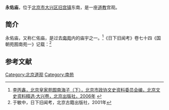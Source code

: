 '''永佑庙'''，位于[[北京市|北京市]][[大兴区|大兴区]][[旧宫地区|旧宫镇]]东南，是一座[[道教|道教]]宫观。

==简介==
永佑庙，又称仁佑庙，是过去[[南苑|南苑]]内的庙宇之一。<ref>[http://zhengxie.bjdx.gov.cn/web/zx/wsjw/95252.htm 李丙鑫，北京皇家苑囿南海子（下），北京市政协文史资料委员会编，北京文史资料精选·大兴卷，北京出版社，2006年] {{webarchive|url=https://web.archive.org/web/20121230092902/http://zhengxie.bjdx.gov.cn/web/zx/wsjw/95252.htm |date=2012-12-30 }}</ref>《日下旧闻考》卷七十四《国朝苑囿南苑一》记载：<ref>于敏中，日下旧闻考，北京古籍出版社，2001年</ref>
{{引用|永佑庙，山门三楹，大殿三楹，后宇九楹。（《南苑册》）臣等谨按：永佑庙在[[德寿寺|德寿寺]]东南二里许。康熈十七年建。大殿曰延真殿，中奉[[碧霞元君|天仙碧霞元君]]，御题联曰：“漫教胜鬘霏花雨，应有那伽卫法筵。”东西配殿东曰协佑殿，西曰弘育殿。后宇联曰：“花宫具见严而妙，别室还饶清且嘉。”皆御书。

乾隆二十三年御制永佑庙诗：永佑于何创，仁皇祝太任。经翻花落昼，寺古树连阴。雨足滋忍草，春深多语禽。欲寻少年迹，无处觅三心。

臣等谨按：永佑庙御制诗，恭载首见之篇，余不备录。}}

==参考文献==
{{reflist}}

[[Category:北京道观|Category:北京道观]]
[[Category:南苑|Category:南苑]]